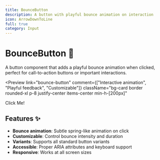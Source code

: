```yaml
---
title: BounceButton
description: A button with playful bounce animation on interaction
icon: ArrowDownToLine
full: true
category: Input
---
```



# BounceButton 🏀

A button component that adds a playful bounce animation when clicked, perfect for call-to-action buttons or important interactions.

<Preview
  link="bounce-button"
  comment={["Interactive animation", "Playful feedback", "Customizable"]}
  className="bg-card border rounded-xl p-8  justify-center items-center min-h-[200px]"
>
  <BounceButton>Click Me!</BounceButton>
</Preview>

## Features ✨

- **Bounce animation**: Subtle spring-like animation on click
- **Customizable**: Control bounce intensity and duration
- **Variants**: Supports all standard button variants
- **Accessible**: Proper ARIA attributes and keyboard support
- **Responsive**: Works at all screen sizes

